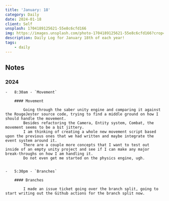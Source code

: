 ```yaml
---
title: 'January: 18'
category: Daily
date: 2024-01-18
client: Self
unsplash: 1704189125621-55e8c6cfd166
img: https://images.unsplash.com/photo-1704189125621-55e8c6cfd166?crop=entropy&cs=srgb&fm=jpg&ixid=MnwzNjM5Nzd8MHwxfHJhbmRvbXx8fHx8fHx8fDE2ODE3NDg2ODY&ixlib=rb-4.0.3&q=85
description: Daily Log for January 18th of each year!
tags:
    - daily
---
```


## Notes

### 2024

    -   8:30am - `Movement`

        #### Movement

            Going through the saber unity engine and comparing it against the RougeJester source code, trying to find a middle ground on how I should handle the movement.
            Besides refactoring the Camera, Entity system, Combat, the movement seems to be a bit jittery.
            I am thinking of creating a whole new movement script based upon the previous ones that we had written and maybe integrate the event system around it.
            There are a couple more concepts that I want to test out inside of an empty unity project and see if I can make any major break-throughs on how I am handling it.
            Do not even get me started on the physics engine, ugh.


    -   5:30pm - `Branches`

        #### Branches

            I made an issue ticket going over the branch split, going to start writing out the Github actions for the branch split now.
            
